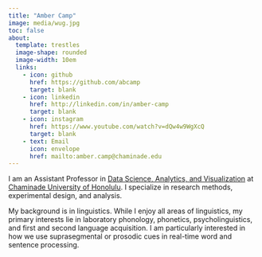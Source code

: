 ```yaml
---
title: "Amber Camp"
image: media/wug.jpg
toc: false
about: 
  template: trestles
  image-shape: rounded
  image-width: 10em
  links:
    - icon: github
      href: https://github.com/abcamp
      target: blank
    - icon: linkedin
      href: http://linkedin.com/in/amber-camp
      target: blank
    - icon: instagram
      href: https://www.youtube.com/watch?v=dQw4w9WgXcQ
      target: blank
    - text: Email
      icon: envelope
      href: mailto:amber.camp@chaminade.edu
---
```


I am an Assistant Professor in [Data Science, Analytics, and Visualization](https://chaminade.edu/nsm/data-science/){target="_blank"} at [Chaminade University of Honolulu](https://chaminade.edu){target="blank_"}. I specialize in research methods, experimental design, and analysis.

My background is in linguistics. While I enjoy all areas of linguistics, my primary interests lie in laboratory phonology, phonetics, psycholinguistics, and first and second language acquisition. I am particularly interested in how we use suprasegmental or prosodic cues in real-time word and sentence processing.
